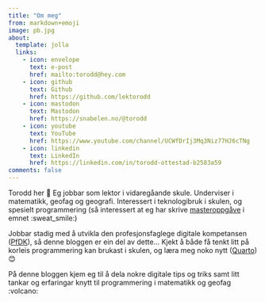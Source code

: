 ```yaml
---
title: "Om meg"
from: markdown+emoji
image: pb.jpg
about:
  template: jolla
  links:
    - icon: envelope
      text: e-post
      href: mailto:torodd@hey.com
    - icon: github
      text: Github
      href: https://github.com/lektorodd
    - icon: mastodon
      text: Mastodon
      href: https://snabelen.no/@torodd
    - icon: youtube
      text: YouTube
      href: https://www.youtube.com/channel/UCWfDrIj3Mq3Niz77HJ6cTNg
    - icon: linkedin
      text: LinkedIn
      href: https://linkedin.com/in/torodd-ottestad-b2583a59 
comments: false
---
```



Torodd her 👋 Eg jobbar som lektor i vidaregåande skule. Underviser i matematikk, geofag og geografi. Interessert i teknologibruk i skulen, og spesielt programmering (så interessert at eg har skrive [masteroppgåve](https://hvlopen.brage.unit.no/hvlopen-xmlui/handle/11250/2766052) i emnet :sweat_smile:)

Jobbar stadig med å utvikla den profesjonsfaglege digitale kompetansen ([PfDK](https://www.udir.no/kvalitet-og-kompetanse/profesjonsfaglig-digital-kompetanse/rammeverk-larerens-profesjonsfaglige-digitale-komp/innledning/#go-to-top-target)), så denne bloggen er ein del av dette... Kjekt å både få tenkt litt på korleis programmering kan brukast i skulen, og læra meg noko nytt ([Quarto](https://quarto.org/)) 😊

På denne bloggen kjem eg til å dela nokre digitale tips og triks samt litt tankar og erfaringar knytt til programmering i matematikk og geofag :volcano: 